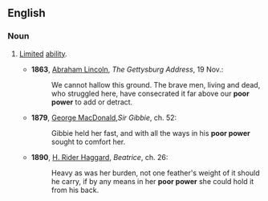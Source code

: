 ==English==

===Noun===
{{en-noun|sg=[[poor]] [[power]]|-}}

# {{idiomatic}} [[limited|Limited]] [[ability]].
#* '''1863''', [[w:Abraham_Lincoln|Abraham Lincoln]], ''The Gettysburg Address'', 19 Nov.:
#*: We cannot hallow this ground. The brave men, living and dead, who struggled here, have consecrated it far above our '''poor power''' to add or detract.
#* '''1879''', [[w:George_MacDonald|George MacDonald]],''Sir Gibbie'', ch. 52:
#*: Gibbie held her fast, and with all the ways in his '''poor power''' sought to comfort her.
#* '''1890''', [[w:H._Rider_Haggard|H. Rider Haggard]], ''Beatrice'', ch. 26:
#*: Heavy as was her burden, not one feather's weight of it should he carry, if by any means in her '''poor power''' she could hold it from his back.